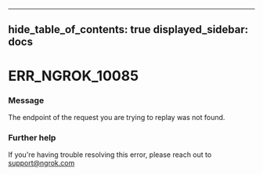 

---
hide_table_of_contents: true
displayed_sidebar: docs
---


# ERR_NGROK_10085

### Message
The endpoint of the request you are trying to replay was not found.

<ErrorDetails />



### Further help
If you're having trouble resolving this error, please reach out to [support@ngrok.com](mailto:support@ngrok.com?subject=Help%20with%20ERR_NGROK_10085)

